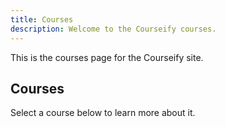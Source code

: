 ```yaml
---
title: Courses
description: Welcome to the Courseify courses.
---
```


This is the courses page for the Courseify site.

## Courses

Select a course below to learn more about it.
